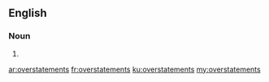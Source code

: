==English==

===Noun===
{{head|en}}

# {{plural of|overstatement}}

[[ar:overstatements]]
[[fr:overstatements]]
[[ku:overstatements]]
[[my:overstatements]]